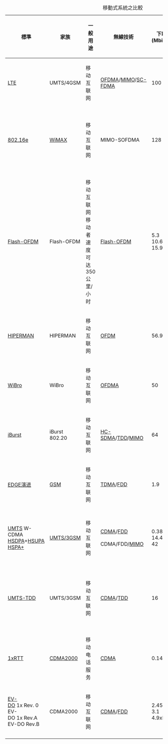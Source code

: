 <noinclude>{{notchinese|1|8}}</noinclude>
{{Tnavbar|Comparison of mobile Internet standards|mini=1|style=margin-right:8px;float:right}}
{| class="wikitable"
|+移動式系統之比較
! 標準 !! 家族 !! 一般用途 !! 無線技術 !! 下載 (Mbit/s) !! 上傳 (Mbit/s) !! 註記
|-
! [[3GPP長期演進技術|LTE]]
| UMTS/4GSM || 移动互联网 || [[OFDMA]]/[[MIMO]]/[[SC-FDMA]] || 100 || 50 || 下一代的[[先进LTE]]预计可提供1Gbps的下行速度
|-
! [[802.16e]]
| [[WiMAX]] || 移动互联网 || MIMO-SOFDMA || 128 || 56 || 下一代的802.16m預期可以提供1Gbps速度（固定定點）和100Mbps速度給移動使用者。
|-
! [[Flash-OFDM]]
| Flash-OFDM || 移动互联网<br />移动者速度可达350公里/小时 || [[Flash-OFDM]] || 5.3<br />10.6<br />15.9 || 1.8<br />3.6<br />5.4 || 服务范围约30km<br />增长至55km
|-
! [[HIPERMAN]]
| HIPERMAN || 移动互联网 || [[OFDM]] || 56.9 || 56.9 ||
|-
! [[WiBro]]
| WiBro || 移动互联网 || [[OFDMA]] || 50 || 50 || 服务范围（900 m）
|-
! [[iBurst]]
| iBurst 802.20 || 移动互联网 || [[HC-SDMA]]/[[时分双工|TDD]]/[[MIMO]] || 64 || 64 || 3–12 km
|-
! [[EDGE#EDGE演进|EDGE演进]]
| [[GSM]] || 移动互联网 || [[时分多址|TDMA]]/[[频分双工|FDD]] || 1.9 || 0.9 || [[3GPP]] R7标准
|-
! [[UMTS]] W-CDMA<br />[[HSDPA]]+[[HSUPA]]<br />[[HSPA+]]
| [[UMTS|UMTS/3GSM]] || 移动互联网 || [[码分多址|CDMA]]/[[频分双工|FDD]]<br /><br />CDMA/FDD/[[MIMO]] || 0.384<br />14.4<br />42 || 0.384<br />5.76<br />11.5 || HSDPA已广泛商用。典型下行速率为20 Mbit/s,上行速率为~18+ Mbit/s。
|-
! [[UMTS-TDD]]
| UMTS/3GSM || 移动互联网 || [[码分多址|CDMA]]/[[时分双工|TDD]] || 16 || 16 || 传输速率值依据：[http://www.ipwireless.com/technology/ IPWireless]，采用类似[[HSDPA]]+[[HSUPA]]的16QAM调制。
|-
! [[1xRTT]]
| [[CDMA2000]] || 移动电话服务 || [[码分多址|CDMA]] || 0.144 || 0.144 || 下一步为[[EV-DO]]
|-
! [[EV-DO|EV-DO]] 1x Rev. 0<br />EV-DO 1x Rev.A<br />EV-DO Rev.B
| CDMA2000 || 移动互联网 || [[码分多址|CDMA]]/[[频分双工|FDD]] || 2.45<br />3.1<br />4.9xN || 0.15<br />1.8<br />1.8xN || 关于Rev B: N是所用频谱为1.25 MHz的倍数。尚未商用。
|-
|}